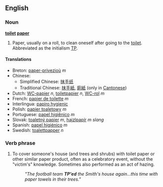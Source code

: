 ==English==

===Noun===
'''[[toilet]] [[paper]]'''
# Paper, usually on a roll, to clean oneself after going to the [[toilet]].  Abbreviated as the initialism [[TP]].

====Translations====
*Breton: [[paper-privezioù]] ''m''
*Chinese:
**Simplified Chinese: [[抹]][[手]][[纸]]
**Traditional Chinese: [[抹]][[手]][[紙]], [[廁]][[紙]] (only in [[Cantonese]])
*Dutch: [[WC-papier]] ''n'', [[toiletpapier]] ''n'', [[WC-rol]] ''m''
*French: [[papier de toilette]] ''m''
*Interlingua: [[papiro hygienic]]
*Polish: [[papier toaletowy]] ''m''
*Portuguese: [[papel higiênico]] ''m''
*Slovak: [[toaletný papier]] ''m'', [[hajzlpapír]] ''m slang''
*Spanish: [[papel higiénico]] ''m''
*Swedish: [[toalettpapper]] ''n''

===Verb phrase===
{{en-infl-reg-consonant|toilet paper||}}
# To cover someone's house (and trees and shrubs) with toilet paper or other similar paper product, often as a celebratory event, without the "victim's" knowledge.  Sometimes also performed as an act of hazing.
#:''"The football team '''TP'ed''' the Smith's house again...this time with paper towels in their trees."''